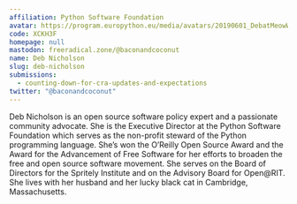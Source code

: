 ```yaml
---
affiliation: Python Software Foundation
avatar: https://program.europython.eu/media/avatars/20190601_DebatMeowWolf_0aCwZC4.jpg
code: XCKH3F
homepage: null
mastodon: freeradical.zone/@baconandcoconut
name: Deb Nicholson
slug: deb-nicholson
submissions:
  - counting-down-for-cra-updates-and-expectations
twitter: "@baconandcoconut"
---
```


Deb Nicholson is an open source software policy expert and a passionate
community advocate. She is the Executive Director at the Python Software
Foundation which serves as the non-profit steward of the Python programming
language. She’s won the O’Reilly Open Source Award and the Award for the
Advancement of Free Software for her efforts to broaden the free and open source
software movement. She serves on the Board of Directors for the Spritely
Institute and on the Advisory Board for Open@RIT. She lives with her husband and
her lucky black cat in Cambridge, Massachusetts.
